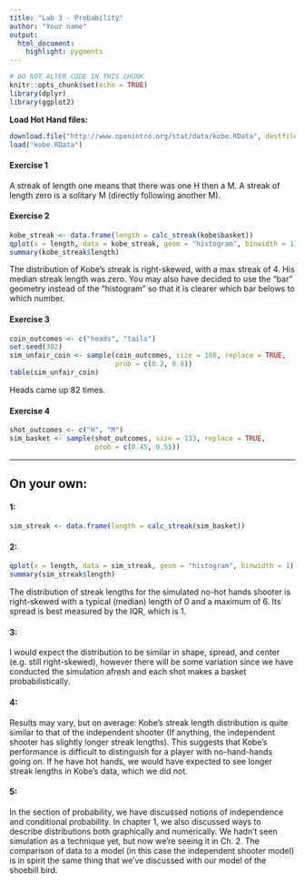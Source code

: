 ```yaml
---
title: "Lab 3 - Probability"
author: "Your name"
output: 
  html_document: 
    highlight: pygments
---
```


```r
# DO NOT ALTER CODE IN THIS CHUNK
knitr::opts_chunk$set(echo = TRUE)
library(dplyr)
library(ggplot2)
```

**Load Hot Hand files:**

```r
download.file("http://www.openintro.org/stat/data/kobe.RData", destfile = "kobe.RData")
load("kobe.RData")
```

#### Exercise 1

A streak of length one means that there was one H then a M. A streak of length
zero is a solitary M (directly following another M).

#### Exercise 2

```r
kobe_streak <- data.frame(length = calc_streak(kobe$basket))
qplot(x = length, data = kobe_streak, geom = "histogram", binwidth = 1)
summary(kobe_streak$length)
```

The distribution of Kobe's streak is right-skewed, with a max streak of 4. His
median streak length was zero. You may also have decided to use the "bar" 
geometry instead of the "histogram" so that it is clearer which bar belows to 
which number.


#### Exercise 3

```r
coin_outcomes <- c("heads", "tails")
set.seed(302)
sim_unfair_coin <- sample(coin_outcomes, size = 100, replace = TRUE, 
                          prob = c(0.2, 0.8))
table(sim_unfair_coin)
```

Heads came up 82 times.


#### Exercise 4

```r
shot_outcomes <- c("H", "M")
sim_basket <- sample(shot_outcomes, size = 133, replace = TRUE,
                     prob = c(0.45, 0.55))
```


* * *

## On your own:

#### 1: 

```r
sim_streak <- data.frame(length = calc_streak(sim_basket))
```


#### 2: 

```r
qplot(x = length, data = sim_streak, geom = "histogram", binwidth = 1)
summary(sim_streak$length)
```

The distribution of streak lengths for the simulated no-hot hands shooter is 
right-skewed with a typical (median) length of 0 and a maximum of 6. Its spread
is best measured by the IQR, which is 1.


#### 3: 

I would expect the distribution to be similar in shape, spread, and center (e.g.
still right-skewed), however there will be some variation since we have 
conducted the simulation afresh and each shot makes a basket probabilistically.


#### 4: 

Results may vary, but on average: Kobe's streak length distribution is quite 
similar to that of the independent shooter (If anything, the independent shooter
has slightly longer streak lengths). This suggests that Kobe's performance
is difficult to distinguish for a player with no-hand-hands going on. If he
\emph{did} have hot hands, we would have expected to see longer streak lengths
in Kobe's data, which we did not.

#### 5:

In the section of probability, we have discussed notions of independence and
conditional probability. In chapter 1, we also discussed ways to describe 
distributions both graphically and numerically. We hadn't seen simulation as a 
technique yet, but now we're seeing it in Ch. 2. The comparison of data to
a model (in this case the independent shooter model) is in spirit the same
thing that we've discussed with our model of the shoebill bird.